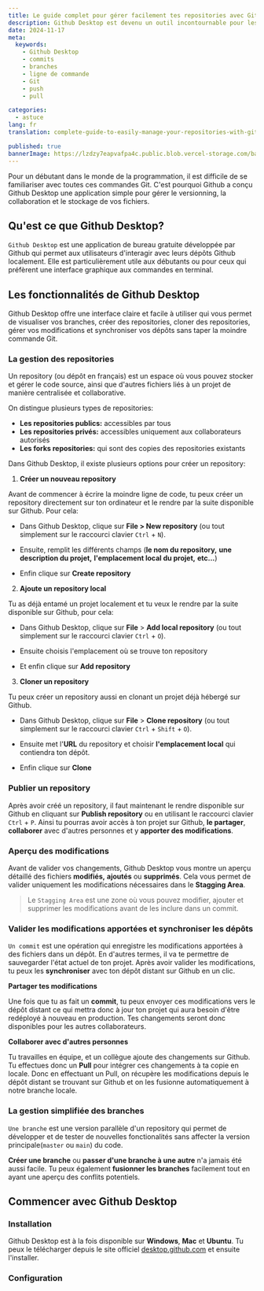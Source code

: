 ```yaml
---
title: Le guide complet pour gérer facilement tes repositories avec Github Desktop
description: Github Desktop est devenu un outil incontournable pour les développeurs qui souhaitent gérer leurs projets en toute simplicité sans avoir à ne taper aucune commande Git. Dans cet article, nous allons explorer les fonctionnalités clés de Github Desktop et voir comment il peut simplifier votre travail.
date: 2024-11-17
meta:
  keywords:
    - Github Desktop
    - commits
    - branches
    - ligne de commande
    - Git
    - push
    - pull

categories:
  - astuce
lang: fr
translation: complete-guide-to-easily-manage-your-repositories-with-github-desktop

published: true
bannerImage: https://lzdzy7eapvafpa4c.public.blob.vercel-storage.com/bannerPosts/GD.png
---
```


<MdxImage isBanner="true" path="banner/GD.jpg" alt="banner-gérer-repositories-github-desktop" />
Pour un débutant dans le monde de la programmation, il est difficile de se
familiariser avec toutes ces commandes Git. C'est pourquoi Github a conçu Github
Desktop une application simple pour gérer le versionning, la collaboration et le
stockage de vos fichiers.

## Qu'est ce que Github Desktop?

<Code>Github Desktop</Code> est une application de bureau gratuite développée par Github qui permet aux utilisateurs d'interagir avec leurs dépôts Github localement. Elle est particulièrement utile aux débutants ou pour ceux qui préfèrent une interface graphique aux commandes en terminal.


<MdxImage
  title="Interface principale de Github Desktop"
  path="GD/github_desktop.png"
  alt="Interface principale de Github Desktop"
/>

## Les fonctionnalités de Github Desktop

Github Desktop offre une interface claire et facile à utiliser qui vous permet de visualiser vos branches, créer des repositories, cloner des repositories, gérer vos modifications et synchroniser vos dépôts sans taper la moindre commande Git.

### La gestion des repositories

Un repository (ou dépôt en français) est un espace où vous pouvez stocker et gérer le code source, ainsi que d'autres fichiers liés à un projet de manière centralisée et collaborative.

On distingue plusieurs types de repositories:

- **Les repositories publics:** accessibles par tous
- **Les repositories privés:** accessibles uniquement aux collaborateurs autorisés
- **Les forks repositories:** qui sont des copies des repositories existants

Dans Github Desktop, il existe plusieurs options pour créer un repository:

1. **Créer un nouveau repository**

Avant de commencer à écrire la moindre ligne de code, tu peux créer un repository directement sur ton ordinateur et le rendre par la suite disponible sur Github. Pour cela:

- Dans Github Desktop, clique sur **File > New repository** (ou tout simplement sur le raccourci clavier <Code>Ctrl</Code> + <Code>N</Code>).

<MdxImage
  title="Créer un nouveau repository"
  path="GD/new_repository.png"
  alt="Créer un nouveau repository"
/>

- Ensuite, remplit les différents champs (**le nom du repository,** **une description du projet,** **l'emplacement local du projet,** **etc...**)

<MdxImage
  title="Remplir les différents champs"
  path="GD/field_new_repository.png"
  alt="Remplir les différents champs"
/>

- Enfin clique sur **Create repository**

2. **Ajoute un repository local**

Tu as déjà entamé un projet localement et tu veux le rendre par la suite disponible sur Github, pour cela:

- Dans Github Desktop, clique sur **File** > **Add local repository** (ou tout simplement sur le raccourci clavier <Code>Ctrl</Code> + <Code>O</Code>).

<MdxImage
  title="Créer un repository local"
  path="GD/local_repository.png"
  alt="Créer un repository local"
/>

- Ensuite choisis l'emplacement où se trouve ton repository

<MdxImage
  title="Choisir l'emplacement où se trouve le repository"
  path="GD/path_local_repository.png"
  alt="montrer l'emplacement du repository"
/>
- Et enfin clique sur **Add repository**

<MdxImage
  title="Ajouter le repository"
  path="GD/save_path_local_repository.png"
  alt="Ajouter le repository"
/>

3. **Cloner un repository**

Tu peux créer un repository aussi en clonant un projet déjà hébergé sur Github.

- Dans Github Desktop, clique sur **File** > **Clone repository** (ou tout simplement sur le raccourci clavier <Code>Ctrl</Code> + <Code>Shift</Code> + <Code>O</Code>).

<MdxImage
  title="Cloner un repository"
  path="GD/clone_repository.png"
  alt="Cloner un repository"
/>

- Ensuite met l'**URL** du repository et choisir **l'emplacement local** qui contiendra ton dépôt.

<MdxImage
  title="Remplir l'URL du repository et l'emplacement local"
  path="GD/url_clone_repository.png"
  alt="Remplir l'URL du repository et l'emplacement local"
/>
- Enfin clique sur **Clone**

<MdxImage
  title="Cloner le repository"
  path="GD/save_url_clone_repository.png"
  alt="Cloner le repository"
/>

### Publier un repository

Après avoir créé un repository, il faut maintenant le rendre disponible
sur Github en cliquant sur **Publish repository** ou en utilisant le raccourci clavier <Code>Ctrl</Code> + <Code>P</Code>. Ainsi tu pourras avoir accès à ton projet sur Github, **le partager**, **collaborer** avec d'autres personnes et y **apporter des modifications**.

<MdxImage
  title="Publier un repository"
  path="GD/publish_repository.png"
  alt="Publier un repository"
/>

### Aperçu des modifications

Avant de valider vos changements, Github Desktop vous montre un aperçu détaillé des fichiers **modifiés,** **ajoutés** ou **supprimés**. Cela vous permet de valider uniquement les modifications nécessaires dans le **Stagging Area**.


> Le <Code>Stagging Area</Code> est une zone où vous pouvez modifier, ajouter et supprimer les modifications avant de les inclure dans un commit.


<MdxImage
  title="Aperçu des modifications apportées au repository"
  path="GD/apercu_updates.png"
  alt="Aperçu des modifications apportées au repository"
/>

### Valider les modifications apportées et synchroniser les dépôts

<Code>Un commit</Code> est une opération qui enregistre les modifications
apportées à des fichiers dans un dépôt. En d'autres termes, il va te permettre
de sauvegarder l'état actuel de ton projet. Après avoir valider les
modifications, tu peux les **synchroniser** avec ton dépôt distant sur Github en
un clic.


<MdxImage
  title="Valider les modifications apportées au repository"
  path="GD/commit_updates.png"
  alt="Valider les modifications apportées au repository"
/>

**Partager tes modifications**

Une fois que tu as fait un **commit**, tu peux envoyer ces modifications vers le dépôt distant ce qui mettra donc à jour ton projet qui aura besoin d'être redéployé à nouveau en production. Tes changements seront donc disponibles pour les autres collaborateurs.


<MdxImage
  title="Push les modifications sur Github"
  path="GD/push_repository.png"
  alt="Push les modifications sur Githu"
/>

**Collaborer avec d'autres personnes**

Tu travailles en équipe, et un collègue ajoute des changements sur Github. Tu effectues donc un **Pull** pour intégrer ces changements à ta copie en locale. Donc en effectuant un Pull, on récupère les modifications depuis le dépôt distant se trouvant sur Github et on les fusionne automatiquement à notre branche locale.


<MdxImage
  title="Push les modifications sur Github"
  path="GD/push_repository.png"
  alt="Push les modifications sur Githu"
/>


### La gestion simplifiée des branches

<Code>Une branche</Code> est une version parallèle d'un repository qui permet de
développer et de tester de nouvelles fonctionalités sans affecter la version
principale(<Code>master</Code> ou <Code>main</Code>) du code.

**Créer une branche** ou **passer d'une branche à une autre** n'a jamais été aussi facile. Tu peux également **fusionner les branches** facilement tout en ayant une aperçu des conflits potentiels.

<MdxImage
  title="Aperçu des différentes branches d'un repository"
  path="GD/branch.png"
  alt="Aperçu des différentes branches d'un repository"
/>

## Commencer avec Github Desktop

### Installation

Github Desktop est à la fois disponible sur **Windows**, **Mac** et **Ubuntu**. Tu peux le télécharger depuis le site officiel [desktop.github.com](https://desktop.github.com) et ensuite l'installer.

<MdxImage
  title="Site où télécharger Github Desktop"
  path="GD/site_GD.png"
  alt="Site où télécharger Github Desktop"
/>


### Configuration
